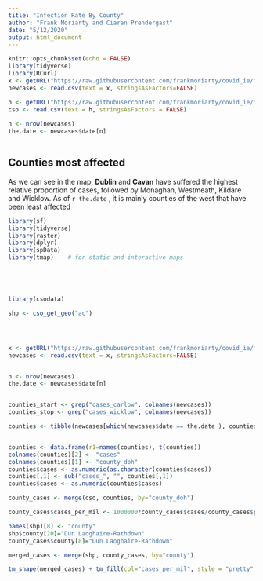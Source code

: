 ```yaml
---
title: "Infection Rate By County"
author: "Frank Moriarty and Ciaran Prendergast"
date: "5/12/2020"
output: html_document
---
```


```r


knitr::opts_chunk$set(echo = FALSE)
library(tidyverse)
library(RCurl)
x <- getURL("https://raw.githubusercontent.com/frankmoriarty/covid_ie/master/doh_covid_ie_cases_analysis.csv")
newcases <- read.csv(text = x, stringsAsFactors=FALSE)

h <- getURL("https://raw.githubusercontent.com/frankmoriarty/covid_ie/master/counties_population_cso_2016.csv")
cso <- read.csv(text = h, stringsAsFactors = FALSE)
  
n <- nrow(newcases)
the.date <- newcases$date[n]



```

## Counties most affected

As we can see in the map, **Dublin** and **Cavan** have suffered the highest relative proportion of cases, followed by Monaghan, Westmeath, Kildare and Wicklow. As of `r the.date` , it is mainly counties of the west that have been least affected



```r

library(sf)
library(tidyverse)
library(raster)
library(dplyr)
library(spData)
library(tmap)    # for static and interactive maps





library(csodata)

shp <- cso_get_geo("ac")




x <- getURL("https://raw.githubusercontent.com/frankmoriarty/covid_ie/master/doh_covid_ie_cases_analysis.csv")
newcases <- read.csv(text = x, stringsAsFactors=FALSE)


n <- nrow(newcases)
the.date <- newcases$date[n]


counties_start <- grep("cases_carlow", colnames(newcases))
counties_stop <- grep("cases_wicklow", colnames(newcases))

counties <- tibble(newcases[which(newcases$date == the.date ), counties_start:counties_stop])


counties <- data.frame(r1=names(counties), t(counties))
colnames(counties)[2] <- "cases"
colnames(counties)[1] <- "county_doh"
counties$cases <- as.numeric(as.character(counties$cases))
counties[,1] <- sub("cases_", "", counties[,1])
counties$cases <- as.numeric(counties$cases)

county_cases <- merge(cso, counties, by="county_doh")

county_cases$cases_per_mil <- 1000000*county_cases$cases/county_cases$pop

names(shp)[8] <- "county"
shp$county[20]="Dun Laoghaire-Rathdown"
county_cases$county[8]="Dun Laoghaire-Rathdown"

merged_cases <- merge(shp, county_cases, by="county")

tm_shape(merged_cases) + tm_fill(col="cases_per_mil", style = "pretty", title=c(paste("Cases per million", the.date))) + tm_borders() + tm_layout(asp = 1.28)

                                 

```   
                

